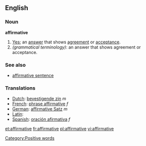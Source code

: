 ==English==

===Noun===
'''affirmative'''
#[[Yes]]; an [[answer]] that shows [[agreement]] or [[acceptance]].
#''(grammatical terminology)'': an answer that shows agreement or acceptance.

===See also===
*[[affirmative sentence]]

===Translations===
*[[Dutch]]: [[bevestigende zin]] ''m''
*[[French]]: [[phrase affirmative]] ''f''
*[[German]]: [[affirmative Satz]] ''m''
*[[Latin]]: [[]]
*[[Spanish]]: [[oración afirmativa]] ''f''

[[Category:Positive words]]

[[et:affirmative]]
[[fr:affirmative]]
[[pl:affirmative]]
[[vi:affirmative]]
